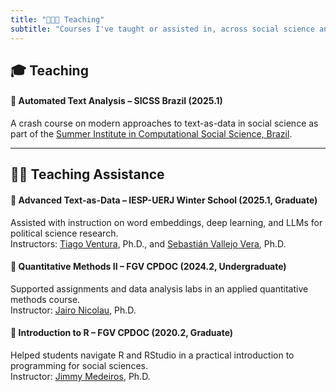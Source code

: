 ```yaml
---
title: "👨🏻‍💻 Teaching"
subtitle: "Courses I've taught or assisted in, across social science and data science"
---
```


## 🎓 Teaching

#### 📍 Automated Text Analysis -- SICSS Brazil (2025.1)  
A crash course on modern approaches to text-as-data in social science as part of the [Summer Institute in Computational Social Science, Brazil](https://sicss.io/2025/fgv-ecmi-brazil/).

---

## 🧑‍🏫 Teaching Assistance

#### 📍 Advanced Text-as-Data -- IESP-UERJ Winter School (2025.1, Graduate)  
Assisted with instruction on word embeddings, deep learning, and LLMs for political science research.  
Instructors: [Tiago Ventura](https://www.venturatiago.com/), Ph.D., and [Sebastián Vallejo Vera](https://www.svallejovera.com/), Ph.D.

#### 📍 Quantitative Methods II -- FGV CPDOC (2024.2, Undergraduate)  
Supported assignments and data analysis labs in an applied quantitative methods course.  
Instructor: [Jairo Nicolau](https://cpdoc.fgv.br/equipe/jaironicolau), Ph.D.

#### 📍 Introduction to R -- FGV CPDOC (2020.2, Graduate)  
Helped students navigate R and RStudio in a practical introduction to programming for social sciences.  
Instructor: [Jimmy Medeiros](https://cpdoc.fgv.br/equipe/JimmyMedeiros), Ph.D.
